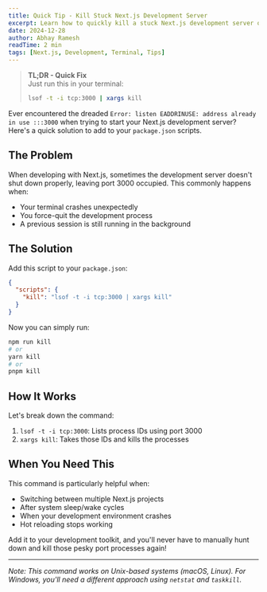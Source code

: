 ```yaml
---
title: Quick Tip - Kill Stuck Next.js Development Server
excerpt: Learn how to quickly kill a stuck Next.js development server on port 3000 with a simple command.
date: 2024-12-28
author: Abhay Ramesh
readTime: 2 min
tags: [Next.js, Development, Terminal, Tips]
---
```


> **TL;DR - Quick Fix**  
> Just run this in your terminal:
>
> ```bash
> lsof -t -i tcp:3000 | xargs kill
> ```

Ever encountered the dreaded `Error: listen EADDRINUSE: address already in use :::3000` when trying to start your Next.js development server? Here's a quick solution to add to your `package.json` scripts.

## The Problem

When developing with Next.js, sometimes the development server doesn't shut down properly, leaving port 3000 occupied. This commonly happens when:

- Your terminal crashes unexpectedly
- You force-quit the development process
- A previous session is still running in the background

## The Solution

Add this script to your `package.json`:

```json
{
  "scripts": {
    "kill": "lsof -t -i tcp:3000 | xargs kill"
  }
}
```

Now you can simply run:

```bash
npm run kill
# or
yarn kill
# or
pnpm kill
```

## How It Works

Let's break down the command:

1. `lsof -t -i tcp:3000`: Lists process IDs using port 3000
2. `xargs kill`: Takes those IDs and kills the processes

## When You Need This

This command is particularly helpful when:

- Switching between multiple Next.js projects
- After system sleep/wake cycles
- When your development environment crashes
- Hot reloading stops working

Add it to your development toolkit, and you'll never have to manually hunt down and kill those pesky port processes again!

---

_Note: This command works on Unix-based systems (macOS, Linux). For Windows, you'll need a different approach using `netstat` and `taskkill`._
